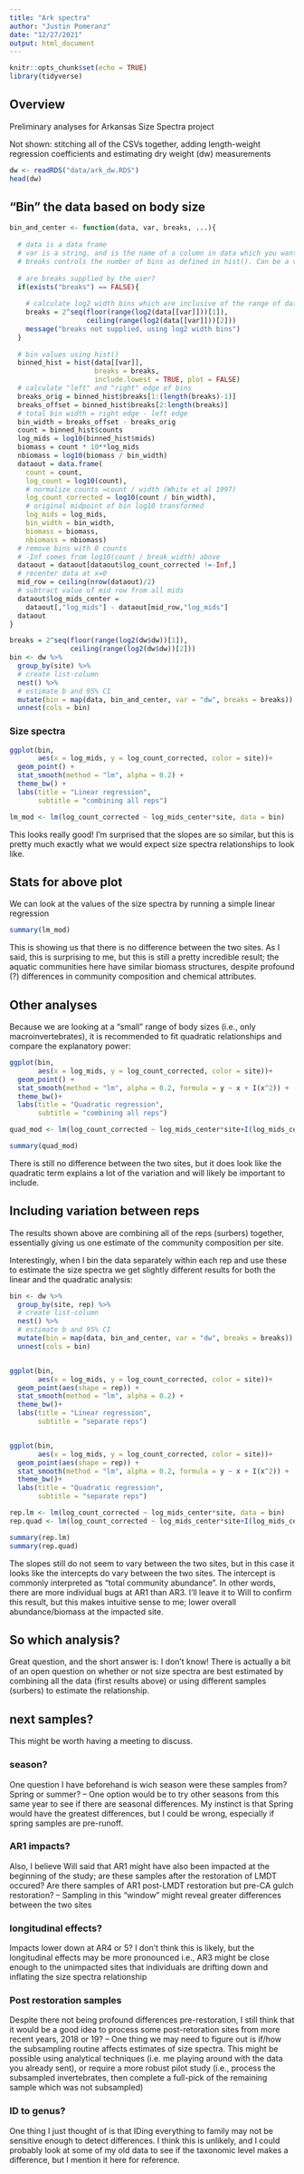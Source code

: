 ```yaml
---
title: "Ark spectra"
author: "Justin Pomeranz"
date: "12/27/2021"
output: html_document
---
```


```r
knitr::opts_chunk$set(echo = TRUE)
library(tidyverse)
```


## Overview

Preliminary analyses for Arkansas Size Spectra project

Not shown: stitching all of the CSVs together, adding length-weight regression coefficients and estimating dry weight (dw) measurements

```r
dw <- readRDS("data/ark_dw.RDS")
head(dw)
```

## "Bin" the data based on body size


```r
bin_and_center <- function(data, var, breaks, ...){
  
  # data is a data frame
  # var is a string, and is the name of a column in data which you want to bin
  # breaks controls the number of bins as defined in hist(). Can be a vector giving breakpoints of bins [i.e. Log10 breaks = 10^seq(min, max)], a single number designating number of bins, etc. See ?hist for details. If not supplied by the user a default of log2 width bins are calculated 
  
  # are breaks supplied by the user?
  if(exists("breaks") == FALSE){
    
    # calculate log2 width bins which are inclusive of the range of data supplied
    breaks = 2^seq(floor(range(log2(data[[var]]))[1]),
                   ceiling(range(log2(data[[var]]))[2]))
    message("breaks not supplied, using log2 width bins")
  }
  
  # bin values using hist()
  binned_hist = hist(data[[var]], 
                     breaks = breaks,
                     include.lowest = TRUE, plot = FALSE)
  # calculate "left" and "right" edge of bins
  breaks_orig = binned_hist$breaks[1:(length(breaks)-1)]
  breaks_offset = binned_hist$breaks[2:length(breaks)]
  # total bin width = right edge - left edge
  bin_width = breaks_offset - breaks_orig
  count = binned_hist$counts
  log_mids = log10(binned_hist$mids)
  biomass = count * 10**log_mids
  nbiomass = log10(biomass / bin_width)
  dataout = data.frame(
    count = count,
    log_count = log10(count),
    # normalize counts =count / width (White et al 1997)
    log_count_corrected = log10(count / bin_width),
    # original midpoint of bin log10 transformed
    log_mids = log_mids,
    bin_width = bin_width,
    biomass = biomass,
    nbiomass = nbiomass)
  # remove bins with 0 counts
  # -Inf comes from log10(count / break_width) above
  dataout = dataout[dataout$log_count_corrected !=-Inf,]
  # recenter data at x=0
  mid_row = ceiling(nrow(dataout)/2)
  # subtract value of mid row from all mids
  dataout$log_mids_center =
    dataout[,"log_mids"] - dataout[mid_row,"log_mids"]
  dataout
}

breaks = 2^seq(floor(range(log2(dw$dw))[1]),
               ceiling(range(log2(dw$dw))[2]))
bin <- dw %>%
  group_by(site) %>%
  # create list-column
  nest() %>% 
  # estimate b and 95% CI
  mutate(bin = map(data, bin_and_center, var = "dw", breaks = breaks)) %>%
  unnest(cols = bin)
```

### Size spectra

```r
ggplot(bin, 
       aes(x = log_mids, y = log_count_corrected, color = site))+
  geom_point() +
  stat_smooth(method = "lm", alpha = 0.2) +
  theme_bw() +
  labs(title = "Linear regression",
       subtitle = "combining all reps")

lm_mod <- lm(log_count_corrected ~ log_mids_center*site, data = bin)
```
This looks really good! I'm surprised that the slopes are so similar, but this is pretty much exactly what we would expect size spectra relationships to look like. 

## Stats for above plot
We can look at the values of the size spectra by running a simple linear regression

```r
summary(lm_mod)
```

This is showing us that there is no difference between the two sites. As I said, this is surprising to me, but this is still a pretty incredible result; the aquatic communities here have similar biomass structures, despite profound (?) differences in community composition and chemical attributes. 

## Other analyses

Because we are looking at a "small" range of body sizes (i.e., only macroinvertebrates), it is recommended to fit quadratic relationships and compare the explanatory power:
```r
ggplot(bin, 
       aes(x = log_mids, y = log_count_corrected, color = site))+
  geom_point() +
  stat_smooth(method = "lm", alpha = 0.2, formula = y ~ x + I(x^2)) +
  theme_bw()+
  labs(title = "Quadratic regression",
       subtitle = "combining all reps")

quad_mod <- lm(log_count_corrected ~ log_mids_center*site+I(log_mids_center^2), data = bin)
```

```r
summary(quad_mod)
```

There is still no difference between the two sites, but it does look like the quadratic term explains a lot of the variation and will likely be important to include. 

## Including variation between reps

The results shown above are combining all of the reps (surbers) together, essentially giving us one estimate of the community composition per site. 

Interestingly, when I bin the data separately within each rep and use these to estimate the size spectra we get slightly different results for both the linear and the quadratic analysis:

```r
bin <- dw %>%
  group_by(site, rep) %>%
  # create list-column
  nest() %>% 
  # estimate b and 95% CI
  mutate(bin = map(data, bin_and_center, var = "dw", breaks = breaks)) %>%
  unnest(cols = bin)


ggplot(bin, 
       aes(x = log_mids, y = log_count_corrected, color = site))+
  geom_point(aes(shape = rep)) +
  stat_smooth(method = "lm", alpha = 0.2) +
  theme_bw()+
  labs(title = "Linear regression",
       subtitle = "separate reps")


ggplot(bin, 
       aes(x = log_mids, y = log_count_corrected, color = site))+
  geom_point(aes(shape = rep)) +
  stat_smooth(method = "lm", alpha = 0.2, formula = y ~ x + I(x^2)) +
  theme_bw()+
  labs(title = "Quadratic regression",
       subtitle = "separate reps")

rep.lm <- lm(log_count_corrected ~ log_mids_center*site, data = bin)
rep.quad <- lm(log_count_corrected ~ log_mids_center*site+I(log_mids_center^2), data = bin)
```

```r
summary(rep.lm)
summary(rep.quad)
```

The slopes still do not seem to vary between the two sites, but in this case it looks like the intercepts do vary between the two sites. The intercept is commonly interpreted as "total community abundance". In other words, there are more individual bugs at AR1 than AR3. I'll leave it to Will to confirm this result, but this makes intuitive sense to me; lower overall abundance/biomass at the impacted site. 

## So which analysis?

Great question, and the short answer is: I don't know! There is actually a bit of an open question on whether or not size spectra are best estimated by combining all the data (first results above) or using different samples (surbers) to estimate the relationship. 

## next samples?

This might be worth having a meeting to discuss. 

### season?
One question I have beforehand is wich season were these samples from? Spring or summer? 
-- One option would be to try other seasons from this same year to see if there are seasonal differences. My instinct is that Spring would have the greatest differences, but I could be wrong, especially if spring samples are pre-runoff. 

### AR1 impacts?
Also, I believe Will said that AR1 might have also been impacted at the beginning of the study; are these samples after the restoration of LMDT occured? Are there samples of AR1 post-LMDT restoration but pre-CA gulch restoration? 
-- Sampling in this "window" might reveal greater differences between the two sites

### longitudinal effects?
Impacts lower down at AR4 or 5? I don't think this is likely, but the longitudinal effects may be more pronounced i.e., AR3 might be close enough to the unimpacted sites that individuals are drifting down and inflating the size spectra relationship

### Post restoration samples
Despite there not being profound differences pre-restoration, I still think that it would be a good idea to process some post-retoration sites from more recent years, 2018 or 19?
-- One thing we may need to figure out is if/how the subsampling routine affects estimates of size spectra. This might be possible using analytical techniques (i.e. me playing around with the data you already sent), or require a more robust pilot study (i.e., process the subsampled invertebrates, then complete a full-pick of the remaining sample which was not subsampled)

### ID to genus?
One thing I just thought of is that IDing everything to family may not be sensitive enough to detect differences. I think this is unlikely, and I could probably look at some of my old data to see if the taxonomic level makes a difference, but I mention it here for reference. 